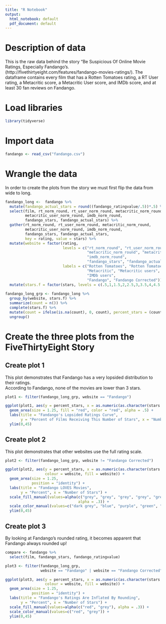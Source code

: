```yaml
---
title: "R Notebook"
output:
  html_notebook: default
  pdf_document: default
---
```


# Description of data
This is the raw data behind the story "Be Suspicious Of Online Movie Ratings, Especially Fandango's. (http://fivethirtyeight.com/features/fandango-movies-ratings/).  The dataframe contains every film that has a Rotten Tomatoes rating, a RT User rating, a Metacritic score, a Metacritic User score, and IMDb score, and at least 30 fan reviews on Fandango.  

# Load libraries
```r

library(tidyverse)

```

# Import data
```r

fandango <- read_csv("fandango.csv")

```

# Wrangle the data
In order to create the plots from the story we must first flip the data from wide to long.

```r

fandango_long <-  fandango %>% 
  mutate(fandango_actual_stars = round((fandango_ratingvalue/.5))*.5) %>% 
  select(film, rt_norm_round, rt_user_norm_round, metacritic_norm_round, 
         metacritic_user_norm_round, imdb_norm_round, 
         fandango_stars, fandango_actual_stars) %>% 
  gather(rt_norm_round, rt_user_norm_round, metacritic_norm_round, 
         metacritic_user_norm_round, imdb_norm_round, 
         fandango_stars, fandango_actual_stars,
         key = rating, value = stars) %>% 
  mutate(website = factor(rating, 
                          levels = c("rt_norm_round", "rt_user_norm_round", 
                                     "metacritic_norm_round", "metacritic_user_norm_round", 
                                     "imdb_norm_round", 
                                     "fandango_stars", "fandango_actual_stars"),
                          labels = c("Rotten Tomatoes", "Rotten Tomatoes users", 
                                     "Metacritic", "Metacritic users", 
                                     "IMDb users", 
                                     "Fandango", "Fandango Corrected"))) %>% 
  mutate(stars.f = factor(stars, levels = c(.5,1,1.5,2,2.5,3,3.5,4,4.5,5)))
  
fandango_long_grp <- fandango_long %>% 
  group_by(website, stars.f) %>% 
  summarize(count = n()) %>% 
  complete(stars.f) %>% 
  mutate(count = ifelse(is.na(count), 0, count), percent_stars = (count/146 * 100)) %>% 
  ungroup()

```

\newpage

# Create the three plots from the FiveThirtyEight Story
## Create plot 1 
This plot demonstrates that Fandango has a very lopsided distribution to their ratings.  
According to Fandango, none of the movies are lower than 3 stars.
```r

plot1 <- filter(fandango_long_grp, website == "Fandango")

ggplot(plot1, aes(y = percent_stars, x = as.numeric(as.character(stars.f)))) +
  geom_area(size = 1.25, fill = "red", color = "red", alpha = .5) +
  labs(title = "Fandango's Lopsided Ratings Curve", 
       y = "Percent of Films Receiving This Number of Stars", x = "Number of Stars") +
  ylim(0,45)

```

\newpage 

## Create plot 2
This plot demonstrates that other websites use the full rating scale.
```r

plot2 <- filter(fandango_long_grp, website != "Fandango Corrected")

ggplot(plot2, aes(y = percent_stars, x = as.numeric(as.character(stars.f)), 
                  colour = website, fill = website)) +
  geom_area(size = 1.25, 
            position = "identity") +
  labs(title = "Fandango LOVES Movies", 
       y = "Percent", x = "Number of Stars") +
  scale_fill_manual(values=alpha(c("grey", "grey", "grey", "grey", "grey", "red"), 
                                 alpha = .3)) + 
  scale_color_manual(values=c("dark grey", "blue", "purple", "green", "yellow", "red")) + 
  ylim(0,45) 

```

\newpage

## Create plot 3
By looking at Fandango's rounded rating, it becomes apparent that Fandango always rounded up!
```r

compare <- fandango %>% 
  select(film, fandango_stars, fandango_ratingvalue)

plot3 <- filter(fandango_long_grp, 
                website == "Fandango" | website == "Fandango Corrected")

ggplot(plot3, aes(y = percent_stars, x = as.numeric(as.character(stars.f)), 
                  colour = website, fill = website)) +
  geom_area(size = 1.25, 
            position = "identity") + 
  labs(title = "Fandango's Ratings Are Inflated By Rounding", 
       y = "Percent", x = "Number of Stars") +
  scale_fill_manual(values=alpha(c("red", "grey"), alpha = .3)) + 
  scale_color_manual(values=c("red", "grey")) + 
  ylim(0,45)

```

